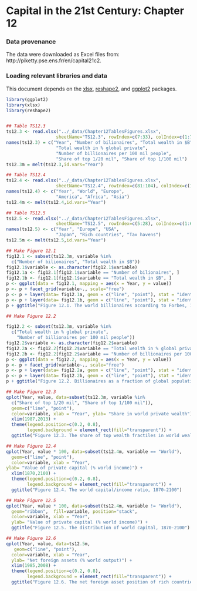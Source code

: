 Capital in the 21st Century: Chapter 12
========================================================

### Data provenance

The data were downloaded as Excel files from: http://piketty.pse.ens.fr/en/capital21c2. 

### Loading relevant libraries and data

This document depends on the [xlsx](http://cran.r-project.org/web/packages/xlsx/index.html), [reshape2](http://cran.r-project.org/web/packages/reshape2/index.html), and [ggplot2](http://cran.r-project.org/web/packages/ggplot2/index.html) packages.


```r
library(ggplot2)
library(xlsx)
library(reshape2)


## Table TS12.3
ts12.3 <- read.xlsx("../_data/Chapter12TablesFigures.xlsx",
                   sheetName="TS12.3", rowIndex=c(7:33), colIndex=c(1:7), header=FALSE)
names(ts12.3) = c("Year", "Number of bilionaires", "Total wealth in $B",
                   "Total wealth in % global private",
                   "Number of billionaires per 100 mil people",
                   "Share of top 1/20 mil", "Share of top 1/100 mil")
ts12.3m = melt(ts12.3,id.vars="Year")

## Table TS12.4
ts12.4 <- read.xlsx("../_data/Chapter12TablesFigures.xlsx",
                   sheetName="TS12.4", rowIndex=c(81:104), colIndex=c(1:6), header=FALSE)
names(ts12.4) <- c("Year", "World", "Europe",
                   "America", "Africa", "Asia")
ts12.4m <- melt(ts12.4,id.vars="Year")

## Table TS12.5
ts12.5 <- read.xlsx("../_data/Chapter12TablesFigures.xlsx",
                   sheetName="TS12.5", rowIndex=c(5:28), colIndex=c(1:6), header=FALSE)
names(ts12.5) <- c("Year", "Europe", "USA",
                   "Japan", "Rich countries", "Tax havens")
ts12.5m <- melt(ts12.5,id.vars="Year")
```

```r
## Make Figure 12.1
fig12.1 <- subset(ts12.3m, variable %in% 
  c("Number of bilionaires", "Total wealth in $B"))
fig12.1$variable <- as.character(fig12.1$variable)
fig12.1a <- fig12.1[fig12.1$variable == "Number of bilionaires", ]
fig12.1b <- fig12.1[fig12.1$variable == "Total wealth in $B", ]
p <- ggplot(data = fig12.1, mapping = aes(x = Year, y = value))
p <- p + facet_grid(variable~., scale="free")
p <- p + layer(data= fig12.1a, geom = c("line", "point"), stat = "identity")
p <- p + layer(data= fig12.1b, geom = c("line", "point"), stat = "identity")
p + ggtitle("Figure 12.1. The world billionaires according to Forbes, 1987-2013")
```

```r
## Make Figure 12.2

fig12.2 <- subset(ts12.3m, variable %in% 
  c("Total wealth in % global private",
    "Number of billionaires per 100 mil people"))
fig12.2$variable <- as.character(fig12.2$variable)
fig12.2a <- fig12.2[fig12.2$variable == "Total wealth in % global private", ]
fig12.2b <- fig12.2[fig12.2$variable == "Number of billionaires per 100 mil people", ]
p <- ggplot(data = fig12.2, mapping = aes(x = Year, y = value))
p <- p + facet_grid(variable~., scale="free")
p <- p + layer(data= fig12.2a, geom = c("line", "point"), stat = "identity")
p <- p + layer(data= fig12.2b, geom = c("line", "point"), stat = "identity")
p + ggtitle("Figure 12.2. Billionaires as a fraction of global population and wealth 1987-2013")
```
```r
## Make Figure 12.3
qplot(Year, value, data=subset(ts12.3m, variable %in% 
  c("Share of top 1/20 mil", "Share of top 1/100 mil")),
  geom=c("line", "point"),
  color=variable, xlab = "Year", ylab= "Share in world private wealth") +
  xlim(1987,2013) +
  theme(legend.position=c(0.2, 0.8),
        legend.background = element_rect(fill="transparent")) +
  ggtitle("Figure 12.3. The share of top wealth fractiles in world wealth, 1987-2013")
```

```r
## Make Figure 12.4
qplot(Year, value * 100, data=subset(ts12.4m, variable == "World"),
  geom=c("line", "point"),
  color=variable, xlab = "Year", 
ylab= "Value of private capital (% world income)") +
  xlim(1870,2100) +
  theme(legend.position=c(0.2, 0.8),
        legend.background = element_rect(fill="transparent")) +
  ggtitle("Figure 12.4. The world capital/income ratio, 1870-2100")
```

```r
## Make Figure 12.5
qplot(Year, value * 100, data=subset(ts12.4m, variable != "World"),
  geom="ribbon",  fill=variable, position="stack",
  color=variable, xlab = "Year",
  ylab= "Value of private capital (% world income)") +
  ggtitle("Figure 12.5. The distribution of world capital, 1870-2100")
```

```r
## Make Figure 12.6
qplot(Year, value, data=ts12.5m,
   geom=c("line", "point"),
  color=variable, xlab = "Year",
  ylab= "Net foreign assets (% world output)") +
  xlim(1985,2008) +
  theme(legend.position=c(0.2, 0.8),
        legend.background = element_rect(fill="transparent")) +
  ggtitle("Figure 12.6. The net foreign asset position of rich countries")
```
